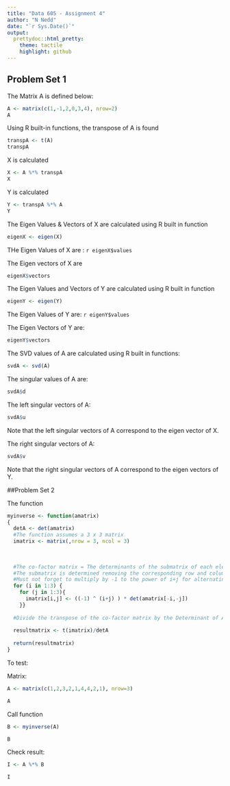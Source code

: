 ```yaml
---
title: "Data 605 - Assignment 4"
author: "N Nedd"
date: "`r Sys.Date()`"
output:
  prettydoc::html_pretty:
    theme: tactile
    highlight: github
---
```



## Problem Set 1

The Matrix A is defined below:
```r
A <- matrix(c(1,-1,2,0,3,4), nrow=2)
A
```

Using R built-in functions, the transpose of A is found
```r
transpA <- t(A)
transpA

```

X is calculated
```r
X <- A %*% transpA
X
```

Y is calculated
```r
Y <- transpA %*% A
Y
```

The Eigen Values & Vectors of X are calculated using R built in function
```r
eigenX <- eigen(X)
```

THe Eigen Values of X are : `r eigenX$values`

The Eigen vectors of X are
```r
eigenX$vectors
```


The Eigen Values and Vectors of Y are calculated using R built in function
```r
eigenY <- eigen(Y)

```

The Eigen Values of Y are: `r eigenY$values`


The Eigen Vectors of Y are:
```r
eigenY$vectors
```


The SVD values of A are calculated using R built in functions:
```r
svdA <- svd(A)

```

The singular values of A are:
```r

svdA$d
```

The left singular vectors of A:

```r
svdA$u

```
Note that the left singular vectors of A correspond to the eigen vector of X.

The right singular vectors of A:

```r
svdA$v

```
Note that the right singular vectors of A correspond to the eigen vectors of Y.


##Problem Set 2

The function
```r
myinverse <- function(amatrix)
{
  detA <- det(amatrix)
  #The function assumes a 3 x 3 matrix
  imatrix <- matrix(,nrow = 3, ncol = 3)
  
 
  
  #The co-factor matrix = The determinants of the submatrix of each element of the matrix
  #The submatrix is determined removing the corresponding row and column of each element of the matrix
  #Must not forget to multiply by -1 to the power of i+j for alternating +/- signs
  for (i in 1:3) {
    for (j in 1:3){
      imatrix[i,j] <- ((-1) ^ (i+j) ) * det(amatrix[-i,-j])
    }}
  
  #Divide the transpose of the co-factor matrix by the Determinant of A to find the inverse
    
  resultmatrix <- t(imatrix)/detA
  
  return(resultmatrix)
}
```


To test:

Matrix:
```r
A <- matrix(c(1,2,3,2,1,4,4,2,1), nrow=3)

A
```


Call function



```r
B <- myinverse(A)

B
```


Check result:

```r
I <- A %*% B

I
```



